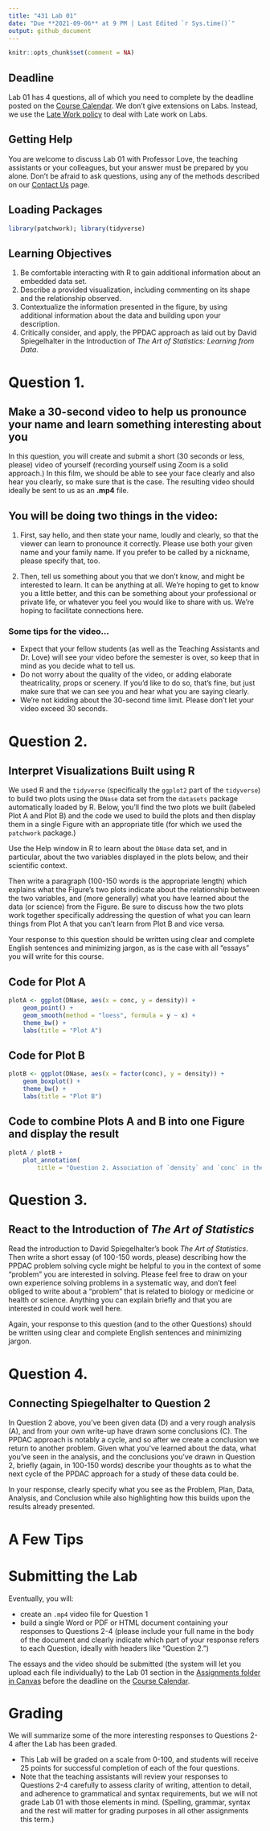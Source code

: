 ---
title: "431 Lab 01"
date: "Due **2021-09-06** at 9 PM | Last Edited `r Sys.time()`"
output: github_document
---

```{r setup, include=FALSE}
knitr::opts_chunk$set(comment = NA)
```

## Deadline

Lab 01 has 4 questions, all of which you need to complete by the deadline posted on the [Course Calendar](https://thomaselove.github.io/431/calendar.html). We don't give extensions on Labs. Instead, we use the [Late Work policy](https://github.com/THOMASELOVE/431-2021/tree/main/labs#late-work) to deal with Late work on Labs. 

## Getting Help

You are welcome to discuss Lab 01 with Professor Love, the teaching assistants or your colleagues, but your answer must be prepared by you alone. Don't be afraid to ask questions, using any of the methods described on our [Contact Us](https://thomaselove.github.io/431/contact.html) page.

## Loading Packages

```{r, message = FALSE}
library(patchwork); library(tidyverse)
```

## Learning Objectives

1. Be comfortable interacting with R to gain additional information about an embedded data set.
2. Describe a provided visualization, including commenting on its shape and the relationship observed.
3. Contextualize the information presented in the figure, by using additional information about the data and building upon your description.
4. Critically consider, and apply, the PPDAC approach as laid out by David Spiegelhalter in the Introduction of *The Art of Statistics: Learning from Data*.

# Question 1. 

## Make a 30-second video to help us pronounce your name and learn something interesting about you

In this question, you will create and submit a short (30 seconds or less, please) video of yourself (recording yourself using Zoom is a solid approach.) In this film, we should be able to see your face clearly and also hear you clearly, so make sure that is the case. The resulting video should ideally be sent to us as an **.mp4** file.

## You will be doing two things in the video:

1. First, say hello, and then state your name, loudly and clearly, so that the viewer can learn to pronounce it correctly. Please use both your given name and your family name. If you prefer to be called by a nickname, please specify that, too. 

2. Then, tell us something about you that we don't know, and might be interested to learn. It can be anything at all. We're hoping to get to know you a little better, and this can be something about your professional or private life, or whatever you feel you would like to share with us. We're hoping to facilitate connections here.

### Some tips for the video...

- Expect that your fellow students (as well as the Teaching Assistants and Dr. Love) will see your video before the semester is over, so keep that in mind as you decide what to tell us.
- Do not worry about the quality of the video, or adding elaborate theatricality, props or scenery. If you'd like to do so, that's fine, but just make sure that we can see you and hear what you are saying clearly.
- We're not kidding about the 30-second time limit. Please don't let your video exceed 30 seconds.

\newpage

# Question 2. 

## Interpret Visualizations Built using R

We used R and the `tidyverse` (specifically the `ggplot2` part of the `tidyverse`) to build two plots using the `DNase` data set from the `datasets` package automatically loaded by R. Below, you'll find the two plots we built (labeled Plot A and Plot B) and the code we used to build the plots and then display them in a single Figure with an appropriate title (for which we used the `patchwork` package.)

Use the Help window in R to learn about the `DNase` data set, and in particular, about the two variables displayed in the plots below, and their scientific context. 

Then write a paragraph (100-150 words is the appropriate length) which explains what the Figure's two plots indicate about the relationship between the two variables, and (more generally) what you have learned about the data (or science) from the Figure. Be sure to discuss how the two plots work together specifically addressing the question of what you can learn things from Plot A that you can't learn from Plot B and vice versa.

Your response to this question should be written using clear and complete English sentences and minimizing jargon, as is the case with all "essays" you will write for this course. 

## Code for Plot A

```{r}
plotA <- ggplot(DNase, aes(x = conc, y = density)) +
    geom_point() +
    geom_smooth(method = "loess", formula = y ~ x) +
    theme_bw() +
    labs(title = "Plot A")
```

## Code for Plot B

```{r}
plotB <- ggplot(DNase, aes(x = factor(conc), y = density)) +
    geom_boxplot() +
    theme_bw() +
    labs(title = "Plot B")
```

## Code to combine Plots A and B into one Figure and display the result

```{r, fig.height = 8, fig.width = 6}
plotA / plotB + 
    plot_annotation(
        title = "Question 2. Association of `density` and `conc` in the `DNase` data")
```


# Question 3. 

## React to the Introduction of *The Art of Statistics*

Read the introduction to David Spiegelhalter's book *The Art of Statistics*. Then write a short essay (of 100-150 words, please) describing how the PPDAC problem solving cycle might be helpful to you in the context of some "problem" you are interested in solving. Please feel free to draw on your own experience solving problems in a systematic way, and don't feel obliged to write about a "problem" that is related to biology or medicine or health or science. Anything you can explain briefly and that you are interested in could work well here.

Again, your response to this question (and to the other Questions) should be written using clear and complete English sentences and minimizing jargon.

# Question 4. 

## Connecting Spiegelhalter to Question 2

In Question 2 above, you've been given data (D) and a very rough analysis (A), and from your own write-up have drawn some conclusions (C). The PPDAC approach is notably a cycle, and so after we create a conclusion we return to another problem. Given what you've learned about the data, what you've seen in the analysis, and the conclusions you've drawn in Question 2, briefly (again, in 100-150 words) describe your thoughts as to what the next cycle of the PPDAC approach for a study of these data could be. 

In your response, clearly specify what you see as the Problem, Plan, Data, Analysis, and Conclusion while also highlighting how this builds upon the results already presented. 

# A Few Tips


# Submitting the Lab

Eventually, you will:

- create an `.mp4` video file for Question 1
- build a single Word or PDF or HTML document containing your responses to Questions 2-4 (please include your full name in the body of the document and clearly indicate which part of your response refers to each Question, ideally with headers like "Question 2.")

The essays and the video should be submitted (the system will let you upload each file individually) to the Lab 01 section in the [Assignments folder in Canvas](http://canvas.case.edu) before the deadline on the [Course Calendar](https://thomaselove.github.io/431/calendar.html).

# Grading

We will summarize some of the more interesting responses to Questions 2-4 after the Lab has been graded.

- This Lab will be graded on a scale from 0-100, and students will receive 25 points for successful completion of each of the four questions. 
- Note that the teaching assistants will review your responses to Questions 2-4 carefully to assess clarity of writing, attention to detail, and adherence to grammatical and syntax requirements, but we will not grade Lab 01 with those elements in mind. (Spelling, grammar, syntax and the rest will matter for grading purposes in all other assignments this term.)

